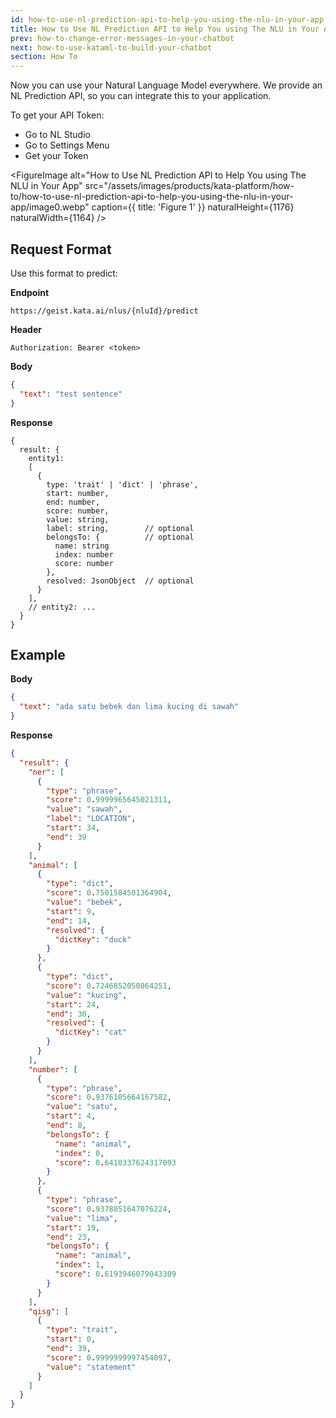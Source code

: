 ```yaml
---
id: how-to-use-nl-prediction-api-to-help-you-using-the-nlu-in-your-app
title: How to Use NL Prediction API to Help You using The NLU in Your App
prev: how-to-change-error-messages-in-your-chatbot
next: how-to-use-kataml-to-build-your-chatbot
section: How To
---
```


Now you can use your Natural Language Model everywhere. We provide an NL Prediction API, so you can integrate this to your application.

To get your API Token:

- Go to NL Studio
- Go to Settings Menu
- Get your Token

<FigureImage
  alt="How to Use NL Prediction API to Help You using The NLU in Your App"
  src="/assets/images/products/kata-platform/how-to/how-to-use-nl-prediction-api-to-help-you-using-the-nlu-in-your-app/image0.webp"
  caption={{ title: 'Figure 1' }}
  naturalHeight={1176}
  naturalWidth={1164}
/>

## Request Format

Use this format to predict:

**Endpoint**

```
https://geist.kata.ai/nlus/{nluId}/predict
```

**Header**

```
Authorization: Bearer <token>
```

**Body**

```json
{
  "text": "test sentence"
}
```

**Response**

```
{
  result: {
    entity1:
    [
      {
        type: 'trait' | 'dict' | 'phrase',
        start: number,
        end: number,
        score: number,
        value: string,
        label: string,        // optional
        belongsTo: {          // optional
          name: string
          index: number
          score: number
        },
        resolved: JsonObject  // optional
      }
    ],
    // entity2: ...
  }
}
```

## Example

**Body**

```json
{
  "text": "ada satu bebek dan lima kucing di sawah"
}
```

**Response**

```json
{
  "result": {
    "ner": [
      {
        "type": "phrase",
        "score": 0.9999965645021311,
        "value": "sawah",
        "label": "LOCATION",
        "start": 34,
        "end": 39
      }
    ],
    "animal": [
      {
        "type": "dict",
        "score": 0.7501584501364904,
        "value": "bebek",
        "start": 9,
        "end": 14,
        "resolved": {
          "dictKey": "duck"
        }
      },
      {
        "type": "dict",
        "score": 0.7246852050864251,
        "value": "kucing",
        "start": 24,
        "end": 30,
        "resolved": {
          "dictKey": "cat"
        }
      }
    ],
    "number": [
      {
        "type": "phrase",
        "score": 0.9376105664167582,
        "value": "satu",
        "start": 4,
        "end": 8,
        "belongsTo": {
          "name": "animal",
          "index": 0,
          "score": 0.6410337624317093
        }
      },
      {
        "type": "phrase",
        "score": 0.9378051647076224,
        "value": "lima",
        "start": 19,
        "end": 23,
        "belongsTo": {
          "name": "animal",
          "index": 1,
          "score": 0.6193946079043309
        }
      }
    ],
    "qisg": [
      {
        "type": "trait",
        "start": 0,
        "end": 39,
        "score": 0.9999999997454097,
        "value": "statement"
      }
    ]
  }
}
```
